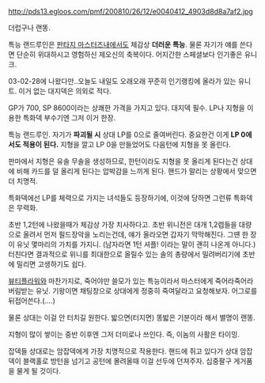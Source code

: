 http://pds13.egloos.com/pmf/200810/26/12/e0040412_4903d8d8a7af2.jpg

더럽구나 랜똥. 


특능 랜드루인은 [[판타지 마스터즈]]내에서도 체감상 '''더러운 특능'''. 물론 자기가 얘를 쓴다면 단순히 위대하시고 영험하신 제오신의 축복이다. 어지간한 스페셜보다 인기좋은 유니크. 

03-02-28에 나왔다만..오늘도 내일도 오래오래 꾸준히 인기랭킹에 올라가 있는 유니트. 이거 없는 대지덱은 의외로 적다.

GP가 700, SP 8600이라는 상쾌한 가격을 가지고 있다.  대지덱 필수. LP나 지형을 이용한 특화덱 부수기엔 그저 이거 한장.

특능 랜드루인. 자기가 '''파괴될 시''' 상대 LP를 0으로 줄여버린다.
중요한건 이게 '''LP 0에서도 적용이 된다.''' 지형을 깔고 LP 0을 만들었어도 다음턴에 지형을 못 올린다.

판마에서 지형은 유솔 무솔을 생성하므로, 한턴이라도 지형을 못 올리게 된다는건 상대에 비해 카드를 덜 올리게 된다는 압박감을 느끼게 된다. 핸드가 말리는 상황에서 맞으면 더 치명적. 

특화덱에선 LP를 체력으로 가지는 녀석들도 등장하기에, 이것에 당하면 그런류 특화덱은 무력화.

초반 1,2턴에 나왔을때가 체감상 가장 치사하다고. 초반 위니전은 대개 1,2렙들을 대량으로 올려서 먼저 필드장악을 노리는건데, 얘가 올라오면 갑자기 막막해진다. 그떈 한 장이 유닛 몇마리의 가치를 가지니. (남자라면 1턴 셔플! 이라는 말이 괜히 나온게 아니다.)  터친다면 결과적으로 위니를 최대한으로 올릴수 있는 솔의 총량에서 밀려버리기에 초반에 밀리면 고생하기도 쉽다.

[[뷰티플라워]]와 마찬가지로, 죽어야만 쓸모가 있는 특능이라서 마스터에게 죽어라죽어라 버림받는 유닛. 기왕이면 채팅창으로 상대에게 정중히 죽여달라고 요청해보자. 어그로를 뒤접어쓴다.(....)

물론 상대는 이걸 안 터치길 원한다. 밟으면(터지면) 똥밟은 기분이라 해서 별명이 랜똥.

지형이 많이 쌓이는 중반 이후엔 그저 더미로나 쓰인다. 즉, 이놈의 사활은 타이밍.

잡덱들 상대로는 암잡덱에게 가장 치명적으로 작용한다. 핸드에 쥐고 있다가 상대 암잡덱이 블랙홀로 방턴을 넘기고 공턴에 몰려올때 이걸 선두에 던져주자. 십중팔구 게거품을 물게 될 것이다.

